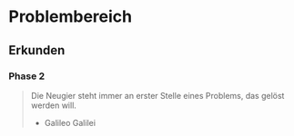 

# Problembereich

## Erkunden
### Phase 2

> Die Neugier steht immer an erster Stelle eines Problems, das gelöst werden will.
> - Galileo Galilei